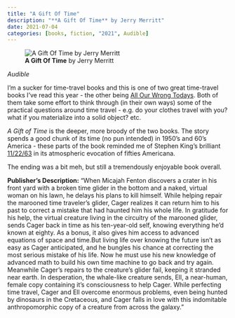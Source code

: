 ```yaml
---
title: "A Gift Of Time"
description: "**A Gift Of Time** by Jerry Merritt"
date: 2021-07-04
categories: [books, fiction, "2021", Audible]
---
```

![**A Gift Of Time** by Jerry Merritt](gift-of-time.jpg){fig-align="left"}

*Audible*

I'm a sucker for time-travel books and this is one of two great time-travel books
I've read this year - the other being [All Our Wrong Todays](../2021-04-28-all-our-wrong-todays/index.qmd).
Both of them take some effort to think through (in their own ways) some of the
practical questions around time travel - e.g. do your clothes travel with you? what
if you materialize into a solid object? etc.

*A Gift of Time* is the deeper, more broody of the two books. The story spends a
good chunk of its time (no pun intended) in 1950's and 60's America - these parts
of the book reminded me of Stephen King's brilliant [11/22/63](https://www.amazon.com/11-22-63-Stephen-King-ebook/dp/B004Q7CIFI) in its atmospheric evocation of fifties Americana.

The ending was a bit meh, but still a tremendously enjoyable book overall. 

**Publisher's Description:**
"When Micajah Fenton discovers a crater in his front yard with a broken time
glider in the bottom and a naked, virtual woman on his lawn, he delays his
plans to kill himself. While helping repair the marooned time traveler's
glider, Cager realizes it can return him to his past to correct a mistake
that had haunted him his whole life. In gratitude for his help, the virtual
creature living in the circuitry of the marooned glider, sends Cager back
in time as his ten-year-old self, knowing everything he'd known at eighty.
As a bonus, it also gives him access to advanced equations of space and
time.But living life over knowing the future isn't as easy as Cager
anticipated, and he bungles his chance at correcting the most serious
mistake of his life. Now he must use his new knowledge of advanced math to
build his own time machine to go back and try again. Meanwhile Cager's
repairs to the creature's glider fail, keeping it stranded near earth. In
desperation, the whale-like creature sends, Ell, a near-human, female copy
containing it's consciousness to help Cager. While perfecting time travel,
Cager and Ell overcome enormous problems, even being hunted by dinosaurs in
the Cretaceous, and Cager falls in love with this indomitable
anthropomorphic copy of a creature from across the galaxy."